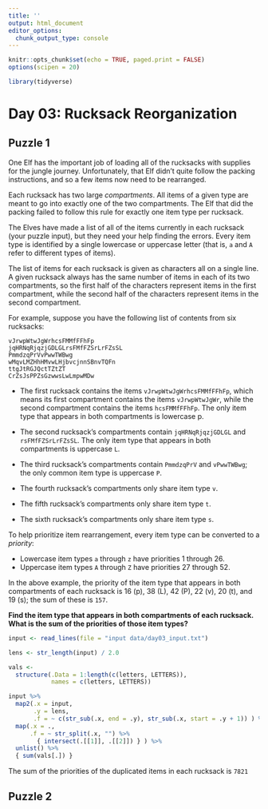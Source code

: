 ```yaml
---
title: ''
output: html_document
editor_options: 
  chunk_output_type: console
---
```


```r
knitr::opts_chunk$set(echo = TRUE, paged.print = FALSE)
options(scipen = 20)

library(tidyverse)
```

# Day 03: Rucksack Reorganization

## Puzzle 1

One Elf has the important job of loading all of the rucksacks with supplies for the jungle journey. Unfortunately, that Elf didn't quite follow the packing instructions, and so a few items now need to be rearranged.

Each rucksack has two large *compartments*. All items of a given type are meant to go into exactly one of the two compartments. The Elf that did the packing failed to follow this rule for exactly one item type per rucksack.

The Elves have made a list of all of the items currently in each rucksack (your puzzle input), but they need your help finding the errors. Every item type is identified by a single lowercase or uppercase letter (that is, `a` and `A` refer to different types of items).

The list of items for each rucksack is given as characters all on a single line. A given rucksack always has the same number of items in each of its two compartments, so the first half of the characters represent items in the first compartment, while the second half of the characters represent items in the second compartment.

For example, suppose you have the following list of contents from six rucksacks:

```
vJrwpWtwJgWrhcsFMMfFFhFp
jqHRNqRjqzjGDLGLrsFMfFZSrLrFZsSL
PmmdzqPrVvPwwTWBwg
wMqvLMZHhHMvwLHjbvcjnnSBnvTQFn
ttgJtRGJQctTZtZT
CrZsJsPPZsGzwwsLwLmpwMDw
```

- The first rucksack contains the items `vJrwpWtwJgWrhcsFMMfFFhFp`, which means its first compartment contains the items `vJrwpWtwJgWr`, while the second compartment contains the items `hcsFMMfFFhFp`. The only item type that appears in both compartments is lowercase p.

- The second rucksack's compartments contain `jqHRNqRjqzjGDLGL` and `rsFMfFZSrLrFZsSL`. The only item type that appears in both compartments is uppercase `L`.

- The third rucksack's compartments contain `PmmdzqPrV` and `vPwwTWBwg`; the only common item type is uppercase `P`.

- The fourth rucksack's compartments only share item type `v`.

- The fifth rucksack's compartments only share item type `t`.

- The sixth rucksack's compartments only share item type `s`.



To help prioritize item rearrangement, every item type can be converted to a *priority*:

- Lowercase item types `a` through `z` have priorities 1 through 26.
- Uppercase item types `A` through `Z` have priorities 27 through 52.

In the above example, the priority of the item type that appears in both compartments of each rucksack is 16 (p), 38 (L), 42 (P), 22 (v), 20 (t), and 19 (s); the sum of these is `157`.

**Find the item type that appears in both compartments of each rucksack. What is the sum of the priorities of those item types?**


```r
input <- read_lines(file = "input data/day03_input.txt")
```


```r
lens <- str_length(input) / 2.0

vals <- 
  structure(.Data = 1:length(c(letters, LETTERS)),
            names = c(letters, LETTERS))

input %>% 
  map2(.x = input, 
       .y = lens, 
       .f = ~ c(str_sub(.x, end = .y), str_sub(.x, start = .y + 1)) ) %>% 
  map(.x = ., 
      .f = ~ str_split(.x, "") %>% 
        { intersect(.[[1]], .[[2]]) } ) %>% 
  unlist() %>% 
  { sum(vals[.]) }

```

The sum of the priorities of the duplicated items in each rucksack is `7821`



## Puzzle 2



```r
```